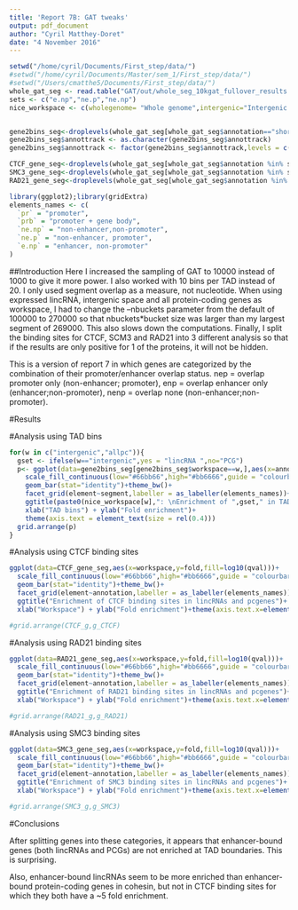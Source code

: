 ```yaml
---
title: 'Report 7B: GAT tweaks'
output: pdf_document
author: "Cyril Matthey-Doret"
date: "4 November 2016"
---
```


```r

setwd("/home/cyril/Documents/First_step/data/")
#setwd("/home/cyril/Documents/Master/sem_1/First_step/data/")
#setwd("/Users/cmatthe5/Documents/First_step/data/")
whole_gat_seg <- read.table("GAT/out/whole_seg_10kgat_fullover_results.txt",header=T)
sets <- c("e.np","ne.p","ne.np")
nice_workspace <- c(wholegenome= "Whole genome",intergenic="Intergenic space",allpc="Protein-coding space", lincRNA="Expressed lincRNAs space")


gene2bins_seg<-droplevels(whole_gat_seg[whole_gat_seg$annotation=="short10bins" & whole_gat_seg$segment %in% sets,])
gene2bins_seg$annottrack <- as.character(gene2bins_seg$annottrack)
gene2bins_seg$annottrack <- factor(gene2bins_seg$annottrack,levels = c(1:20))

CTCF_gene_seg<-droplevels(whole_gat_seg[whole_gat_seg$annotation %in% sets & whole_gat_seg$segment=="GM12878CTCF",])
SMC3_gene_seg<-droplevels(whole_gat_seg[whole_gat_seg$annotation %in% sets & whole_gat_seg$segment=="GM12878SMC3",])
RAD21_gene_seg<-droplevels(whole_gat_seg[whole_gat_seg$annotation %in% sets & whole_gat_seg$segment=="GM12878RAD21",])

library(ggplot2);library(gridExtra)
elements_names <- c(
  `pr` = "promoter",
  `prb` = "promoter + gene body",
  `ne.np` = "non-enhancer,non-promoter",
  `ne.p` = "non-enhancer, promoter",
  `e.np` = "enhancer, non-promoter"
)

```

##Introduction
Here I increased the sampling of GAT to 10000 instead of 1000 to give it more power. I also worked with 10 bins per TAD instead of 20. I only used segment overlap as a measure, not nucleotide. When using expressed lincRNA, intergenic space and all protein-coding genes as workspace, I had to change the --nbuckets parameter from the default of 100000 to 270000 so that nbuckets*bucket size was larger than my largest segment of 269000. This also slows down the computations. Finally, I split the binding sites for CTCF, SCM3 and RAD21 into 3 different analysis so that if the results are only positive for 1 of the proteins, it will not be hidden.

This is a version of report 7 in which genes are categorized by the combination of their promoter/enhancer overlap status.
nep = overlap promoter only (non-enhancer; promoter), enp = overlap enhancer only (enhancer;non-promoter), nenp = overlap none (non-enhancer;non-promoter).

#Results

#Analysis using TAD bins

```r

for(w in c("intergenic","allpc")){
  gset <- ifelse(w=="intergenic",yes = "lincRNA ",no="PCG")
  p<- ggplot(data=gene2bins_seg[gene2bins_seg$workspace==w,],aes(x=annottrack,y=fold,fill=log10(qval)))+
    scale_fill_continuous(low="#66bb66",high="#bb6666",guide = "colourbar",name= "Log10\nq-value")+
    geom_bar(stat="identity")+theme_bw()+
    facet_grid(element~segment,labeller = as_labeller(elements_names))+
    ggtitle(paste0(nice_workspace[w],": \nEnrichment of ",gset," in TAD bins"))+
    xlab("TAD bins") + ylab("Fold enrichment")+
    theme(axis.text = element_text(size = rel(0.4)))
  grid.arrange(p)
}

```


#Analysis using CTCF binding sites

```r

ggplot(data=CTCF_gene_seg,aes(x=workspace,y=fold,fill=log10(qval)))+
  scale_fill_continuous(low="#66bb66",high="#bb6666",guide = "colourbar",name= "Log10 q-value")+
  geom_bar(stat="identity")+theme_bw()+
  facet_grid(element~annotation,labeller = as_labeller(elements_names))+
  ggtitle("Enrichment of CTCF binding sites in lincRNAs and pcgenes")+
  xlab("Workspace") + ylab("Fold enrichment")+theme(axis.text.x=element_text(angle = -90, hjust = 0))

#grid.arrange(CTCF_g,g_CTCF)

```

#Analysis using RAD21 binding sites

```r

ggplot(data=RAD21_gene_seg,aes(x=workspace,y=fold,fill=log10(qval)))+
  scale_fill_continuous(low="#66bb66",high="#bb6666",guide = "colourbar",name= "Log10 q-value")+
  geom_bar(stat="identity")+theme_bw()+
  facet_grid(element~annotation,labeller = as_labeller(elements_names))+
  ggtitle("Enrichment of RAD21 binding sites in lincRNAs and pcgenes")+
  xlab("Workspace") + ylab("Fold enrichment")+theme(axis.text.x=element_text(angle = -90, hjust = 0))

#grid.arrange(RAD21_g,g_RAD21)

```

#Analysis using SMC3 binding sites

```r

ggplot(data=SMC3_gene_seg,aes(x=workspace,y=fold,fill=log10(qval)))+
  scale_fill_continuous(low="#66bb66",high="#bb6666",guide = "colourbar",name= "Log10 q-value")+
  geom_bar(stat="identity")+theme_bw()+
  facet_grid(element~annotation,labeller = as_labeller(elements_names))+
  ggtitle("Enrichment of SMC3 binding sites in lincRNAs and pcgenes")+
  xlab("Workspace") + ylab("Fold enrichment")+theme(axis.text.x=element_text(angle = -90, hjust = 0))

#grid.arrange(SMC3_g,g_SMC3)

```

#Conclusions

After splitting genes into these categories, it appears that enhancer-bound genes (both lincRNAs and PCGs) are not enriched at TAD boundaries. This is surprising.

Also, enhancer-bound lincRNAs seem to be more enriched than enhancer-bound protein-coding genes in cohesin, but not in CTCF binding sites for which they both have a ~5 fold enrichment.